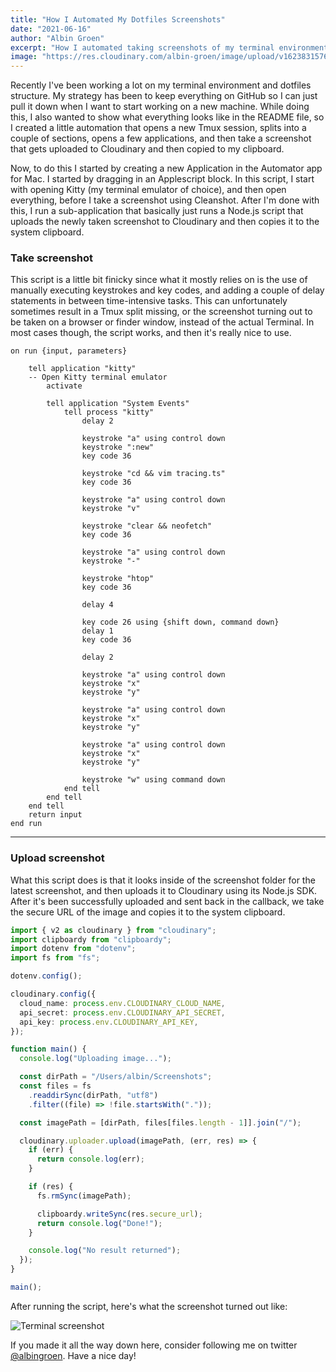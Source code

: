 ```yaml
---
title: "How I Automated My Dotfiles Screenshots"
date: "2021-06-16"
author: "Albin Groen"
excerpt: "How I automated taking screenshots of my terminal environment"
image: "https://res.cloudinary.com/albin-groen/image/upload/v1623831576/terminal-screenshots-thumbnail_rwca9e.png"
---
```


Recently I've been working a lot on my terminal environment and dotfiles structure. My strategy has been to keep everything on GitHub so I can just pull it down when I want to start working on a new machine. While doing this, I also wanted to show what everything looks like in the README file, so I created a little automation that opens a new Tmux session, splits into a couple of sections, opens a few applications, and then take a screenshot that gets uploaded to Cloudinary and then copied to my clipboard.

Now, to do this I started by creating a new Application in the Automator app for Mac. I started by dragging in an Applescript block. In this script, I start with opening Kitty (my terminal emulator of choice), and then open everything, before I take a screenshot using Cleanshot. After I'm done with this, I run a sub-application that basically just runs a Node.js script that uploads the newly taken screenshot to Cloudinary and then copies it to the system clipboard.

### Take screenshot

This script is a little bit finicky since what it mostly relies on is the use of manually executing keystrokes and key codes, and adding a couple of delay statements in between time-intensive tasks. This can unfortunately sometimes result in a Tmux split missing, or the screenshot turning out to be taken on a browser or finder window, instead of the actual Terminal. In most cases though, the script works, and then it's really nice to use.

```applescript
on run {input, parameters}

	tell application "kitty"
    -- Open Kitty terminal emulator
		activate

		tell application "System Events"
			tell process "kitty"
				delay 2

				keystroke "a" using control down
				keystroke ":new"
				key code 36

				keystroke "cd && vim tracing.ts"
				key code 36

				keystroke "a" using control down
				keystroke "v"

				keystroke "clear && neofetch"
				key code 36

				keystroke "a" using control down
				keystroke "-"

				keystroke "htop"
				key code 36

				delay 4

				key code 26 using {shift down, command down}
				delay 1
				key code 36

				delay 2

				keystroke "a" using control down
				keystroke "x"
				keystroke "y"

				keystroke "a" using control down
				keystroke "x"
				keystroke "y"

				keystroke "a" using control down
				keystroke "x"
				keystroke "y"

				keystroke "w" using command down
			end tell
		end tell
	end tell
	return input
end run
```

---

### Upload screenshot

What this script does is that it looks inside of the screenshot folder for the latest screenshot, and then uploads it to Cloudinary using its Node.js SDK. After it's been successfully uploaded and sent back in the callback, we take the secure URL of the image and copies it to the system clipboard.

```typescript
import { v2 as cloudinary } from "cloudinary";
import clipboardy from "clipboardy";
import dotenv from "dotenv";
import fs from "fs";

dotenv.config();

cloudinary.config({
  cloud_name: process.env.CLOUDINARY_CLOUD_NAME,
  api_secret: process.env.CLOUDINARY_API_SECRET,
  api_key: process.env.CLOUDINARY_API_KEY,
});

function main() {
  console.log("Uploading image...");

  const dirPath = "/Users/albin/Screenshots";
  const files = fs
    .readdirSync(dirPath, "utf8")
    .filter((file) => !file.startsWith("."));

  const imagePath = [dirPath, files[files.length - 1]].join("/");

  cloudinary.uploader.upload(imagePath, (err, res) => {
    if (err) {
      return console.log(err);
    }

    if (res) {
      fs.rmSync(imagePath);

      clipboardy.writeSync(res.secure_url);
      return console.log("Done!");
    }

    console.log("No result returned");
  });
}

main();
```

After running the script, here's what the screenshot turned out like:

![Terminal screenshot](https://res.cloudinary.com/albin-groen/image/upload/v1623830346/qkcqxm4w8miyqea7rnlv.png)

If you made it all the way down here, consider following me on twitter [@albingroen](https://twitter.com/albingroen). Have a nice day!
